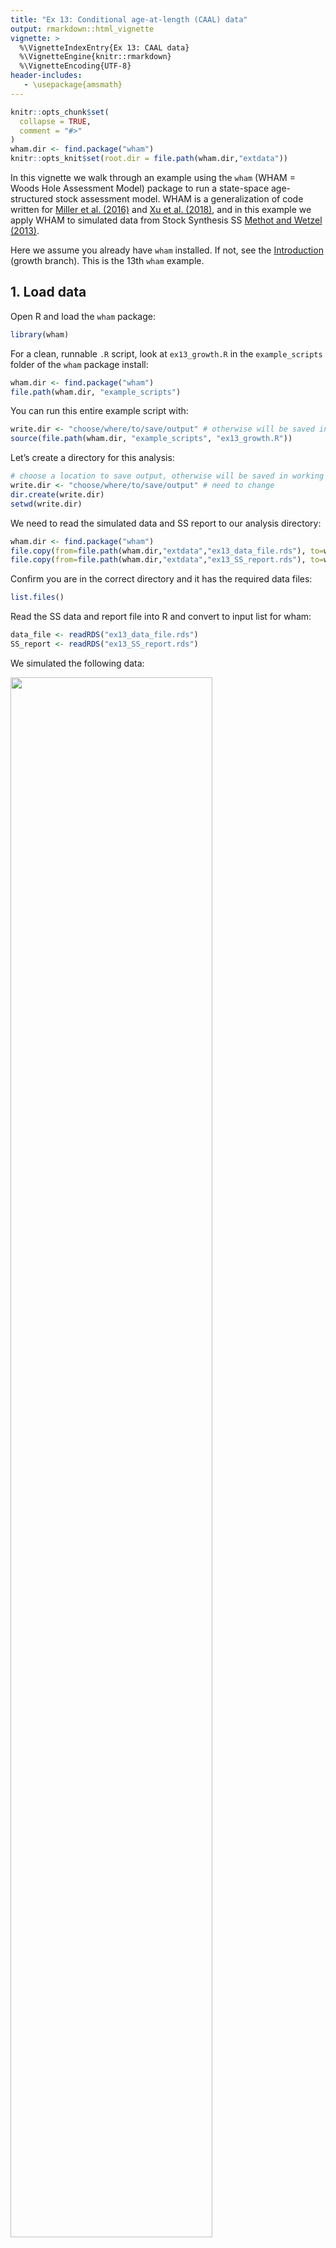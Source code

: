 ```yaml
---
title: "Ex 13: Conditional age-at-length (CAAL) data"
output: rmarkdown::html_vignette
vignette: >
  %\VignetteIndexEntry{Ex 13: CAAL data}
  %\VignetteEngine{knitr::rmarkdown}
  %\VignetteEncoding{UTF-8}
header-includes:
   - \usepackage{amsmath}
---
```


```r
knitr::opts_chunk$set(
  collapse = TRUE,
  comment = "#>"
)
wham.dir <- find.package("wham")
knitr::opts_knit$set(root.dir = file.path(wham.dir,"extdata"))
```
In this vignette we walk through an example using the `wham` (WHAM = Woods Hole Assessment Model) package to run a state-space age-structured stock assessment model. WHAM is a generalization of code written for [Miller et al. (2016)](https://doi.org/10.1139/cjfas-2015-0339) and [Xu et al. (2018)](https://onlinelibrary.wiley.com/doi/full/10.1111/fog.12236), and in this example we apply WHAM to simulated data from Stock Synthesis SS [Methot and Wetzel (2013)](https://doi.org/10.1016/j.fishres.2012.10.012). 

Here we assume you already have `wham` installed. If not, see the [Introduction](https://timjmiller.github.io/wham/) (growth branch). This is the 13th `wham` example.

## 1. Load data

Open R and load the `wham` package:

```r
library(wham)
```

For a clean, runnable `.R` script, look at `ex13_growth.R` in the `example_scripts` folder of the `wham` package install:
```r
wham.dir <- find.package("wham")
file.path(wham.dir, "example_scripts")
```

You can run this entire example script with:
```r
write.dir <- "choose/where/to/save/output" # otherwise will be saved in working directory
source(file.path(wham.dir, "example_scripts", "ex13_growth.R"))
```

Let's create a directory for this analysis:
```r
# choose a location to save output, otherwise will be saved in working directory
write.dir <- "choose/where/to/save/output" # need to change
dir.create(write.dir)
setwd(write.dir)
```

We need to read the simulated data and SS report to our analysis directory:
```r
wham.dir <- find.package("wham")
file.copy(from=file.path(wham.dir,"extdata","ex13_data_file.rds"), to=write.dir, overwrite=FALSE)
file.copy(from=file.path(wham.dir,"extdata","ex13_SS_report.rds"), to=write.dir, overwrite=FALSE)
```

Confirm you are in the correct directory and it has the required data files:
```r
list.files()
```

Read the SS data and report file into R and convert to input list for wham:
```r
data_file <- readRDS("ex13_data_file.rds")
SS_report <- readRDS("ex13_SS_report.rds")
```

We simulated the following data:

![](https://raw.githubusercontent.com/GiancarloMCorrea/wham/growth/vignettes/ex13_plots/data_plot2.png){ width=80% }

## 2. Create input data object

We are going to create a list to save the input data (simulated from SS) for the WHAM model.

Define some important information:

```r
min_year = SS_report$startyr # first year
max_year = SS_report$endyr # last year
n_ages = length(1:max(SS_report$agebins)) # number of ages
fish_len = SS_report$lbins # length bins
n_years = length(min_year:max_year) # number of years
NAA_SS = SS_report$natage[SS_report$natage$`Beg/Mid` == 'B' & SS_report$natage$Yr >= min_year & SS_report$natage$Yr <= max_year, 14:ncol(SS_report$natage)] # abundance at age from SS
LWpars = c(SS_report$Growth_Parameters$WtLen1, SS_report$Growth_Parameters$WtLen2) # LW parameters
GWpars = c(SS_report$Growth_Parameters$K, SS_report$Growth_Parameters$Linf, 
           SS_report$endgrowth$Len_Beg[SS_report$endgrowth$Real_Age == 1], # This is L1
           SS_report$endgrowth$SD_Beg[2], SS_report$endgrowth$SD_Beg[11]) # growth parameters (vB function)
Q_pars = c(exp(SS_report$parameters$Value[SS_report$parameters$Label == "LnQ_base_Fleet2(2)"])) # Q parameter
# Selectivity parameters:
int_selPos = grep(pattern =  "Size_DblN_peak", x = SS_report$parameters$Label)[1]
SelecParams = SS_report$parameters[int_selPos:nrow(SS_report$parameters), ]
selpars1 = SelecParams$Value[1:6] # double normal
selpars2 = SelecParams$Value[7:8] # logistic
```

Create list and fill it out with input data:

```r
wham_data = list() # input data list
# Basic information:
wham_data$ages = 1:n_ages
wham_data$lengths = fish_len
wham_data$years = min_year:max_year
wham_data$n_fleets = 1L
wham_data$n_indices = 1L
wham_data$Fbar_ages = 1L:10L
wham_data$percentSPR = 40
wham_data$percentFXSPR = 100
wham_data$percentFMSY = 100
wham_data$XSPR_R_avg_yrs = 1:n_years
wham_data$XSPR_R_opt = 2
wham_data$simulate_period = c(1,0)
wham_data$bias_correct_process = 1
wham_data$bias_correct_observation = 1
wham_data$maturity = matrix(rep(SS_report$endgrowth[2:(n_ages+1),18], times = n_years),
                            ncol = n_ages, nrow = n_years, byrow = TRUE) 
wham_data$fracyr_SSB = rep(0, times = n_years)
# Agg catch information:
wham_data$agg_catch = as.matrix(data_file$catch[2:(n_years+1), 4])
wham_data$catch_cv = as.matrix(data_file$catch[2:(n_years+1), 5])
# Length comps fishery:
catch_pal_num = data_file$lencomp[data_file$lencomp$FltSvy == 1, 7:(7+length(wham_data$lengths)-1)]
catch_pal_prop = t(apply(as.matrix(catch_pal_num),1, function(x) x/sum(x)))
wham_data$catch_pal = catch_pal_prop
wham_data$catch_NeffL = as.matrix(as.double(data_file$lencomp[data_file$lencomp$FltSvy == 1, 6]))
wham_data$use_catch_pal = matrix(1, nrow = n_years, ncol = wham_data$n_fleets)
# Age comps fishery:
wham_data$use_catch_paa = matrix(0, ncol = 1, nrow = n_years)
# Agg indices information:
wham_data$agg_indices = as.matrix(data_file$CPUE[,4])
wham_data$index_cv = as.matrix(data_file$CPUE[,5])
wham_data$units_indices = rep(0L, times = 1) # numbers
wham_data$fracyr_indices = matrix(0, ncol = 1, nrow = n_years)
# Length comps survey:
index_pal_num = data_file$lencomp[data_file$lencomp$FltSvy == 2, 7:(7+length(wham_data$lengths)-1)]
index_pal_prop = t(apply(as.matrix(index_pal_num),1, function(x) x/sum(x)))
wham_data$index_pal = index_pal_prop
wham_data$index_NeffL = as.matrix(as.double(data_file$lencomp[data_file$lencomp$FltSvy == 2, 6]))
wham_data$use_index_pal = matrix(1, nrow = n_years, ncol = wham_data$n_indices)
# index CAAL information (Neff):
index_alk_Neff = array(0, dim = c(length(wham_data$years), wham_data$n_fleets, length(wham_data$lengths)))
all_years_lengths = expand.grid(Lbin_lo = wham_data$lengths, Yr = wham_data$years)
alk_info = data_file$agecomp[data_file$agecomp$FltSvy == 2, ] # for survey
temp1 = dplyr::left_join(all_years_lengths, alk_info, c("Lbin_lo", 'Yr'))
temp2 = reshape2::dcast(temp1, Yr ~ Lbin_lo, value.var = 'Nsamp')
temp2[is.na(temp2)] = 0
index_alk_Neff[,1,] = as.matrix(temp2[,-1])
wham_data$index_caal_Neff = index_alk_Neff
# index CAAL data:
index_alk = array(0, dim = c(wham_data$n_indices, length(wham_data$years), length(wham_data$lengths), length(wham_data$ages)))
all_years_lengths = expand.grid(Lbin_lo = wham_data$lengths, Yr = wham_data$years)
alk_info = data_file$agecomp[data_file$agecomp$FltSvy == 2, ]
temp1 = dplyr::left_join(all_years_lengths, alk_info, c("Lbin_lo", 'Yr'))
for(i in seq_along(wham_data$years)) {  
  tmpData = temp1[temp1$Yr == wham_data$years[i], 11:(10+n_ages)]
  tmpData = t(apply(as.matrix(tmpData),1, function(x) x/sum(x))) # prop
  tmpData[is.na(tmpData)] = 0
  index_alk[1,i,,] = as.matrix(tmpData)
}
wham_data$index_caal = index_alk
# index CAAL information (use/not use):
wham_data$use_index_caal = array(0, dim = dim(wham_data$index_caal_Neff))
wham_data$use_index_caal[which(wham_data$index_caal_Neff > 0)] = 1
# Age comps indices:
wham_data$use_index_paa = matrix(0, nrow = n_years, ncol = wham_data$n_indices)
# Fishing mortality and selectivity:
wham_data$selblock_pointer_fleets = matrix(1L, ncol = 1, nrow = n_years)
wham_data$selblock_pointer_indices = matrix(2L, ncol = 1, nrow = n_years)
wham_data$F = matrix(apply(X = SS_report$fatage[SS_report$fatage$Yr >= min_year & 
                                                  SS_report$fatage$Yr <= max_year,
                                                9:ncol(SS_report$fatage)], MARGIN = 1, FUN = max),
                     ncol = 1)
# WAA pointers:
wham_data$waa_pointer_indices = 1
wham_data$waa_pointer_fleets = 2
wham_data$waa_pointer_totcatch = 2
wham_data$waa_pointer_ssb = 1
wham_data$waa_pointer_jan1 = 1
```

## 3. Setup and run model

Create input data object for WHAM model:

```r
my_input1 = prepare_wham_input(model_name="whamCAAL",
                              selectivity=list(model=c("len-double-normal","len-logistic"), 
                                               re=rep("none",2), 
                                               initial_pars=list(selpars1,
                                                                 selpars2),
                                               fix_pars = list(5:6, NULL),
                                               n_selblocks = 2),
                              M = list(model = 'constant', re = 'none', 
                                       initial_means = 0.36, 
                                       est_ages = 1),
                              NAA_re = list(sigma="rec", cor = 'iid', N1_model = 1,
                                            recruit_model = 2,
                                            N1_pars = c(NAA_SS[1,1], 0), 
                                            recruit_pars = mean(NAA_SS[,1])),
                              growth = list(model = 'vB_classic',
                                            re = c('none', 'none', 'none'),
                                            init_vals = GWpars[1:3],
                                            est_pars = 1:3,
                                            SD_vals = GWpars[4:5], SD_est = 1:2),
                              LW = list(init_vals = LWpars,
                                        re = c('none', 'none')),
                              catchability = list(re = 'none', initial_q = 1, q_lower = 0,
                                                  q_upper = 10, prior_sd = NA),
                              basic_info = wham_data)
```

Some extra changes:

```r
my_input1$par$log_NAA = as.matrix(log(NAA_SS[-1,])) # set initial rec devs as OM
my_input1$par$log_NAA_sigma = log(SS_report$sigma_R_in) # sigma as in SS
my_input1$map$log_NAA_sigma = factor(NA) # fix sigma
my_input1$map$log_N1_pars = factor(c(1,NA))
my_input1$random = NULL
```

Run model and check convergence:

```r
my_model_1 = fit_wham(my_input1, do.osa = FALSE, do.fit = FALSE, do.retro = FALSE)
check_convergence(my_model_1)
```

Make plots:

```r
plot_wham_output(mod=my_model_1, out.type='html', dir.main=file.path(write.dir,'my_model'))
```

## 4. Model comparison

SSB time series:

![](https://raw.githubusercontent.com/GiancarloMCorrea/wham/growth/vignettes/ex13_plots/compare_SSB_Ex2.png){ width=80% }

And selectivity curves for fishery (Fleet 1) and survey (Fleet 2):

![](https://raw.githubusercontent.com/GiancarloMCorrea/wham/growth/vignettes/ex13_plots/compare_Sel_Ex2.png){ width=80% }